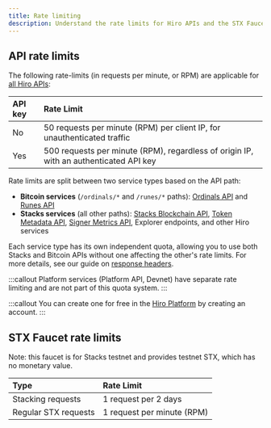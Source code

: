 ```yaml
---
title: Rate limiting
description: Understand the rate limits for Hiro APIs and the STX Faucet.
---
```


## API rate limits

The following rate-limits (in requests per minute, or RPM) are applicable for [all Hiro APIs](https://www.hiro.so/blog/updated-rate-limits-for-hiro-apis):

| API key | Rate Limit                        |
|:--------|:----------------------------------|
| No      | 50 requests per minute (RPM) per client IP, for unauthenticated traffic |
| Yes     | 500 requests per minute (RPM), regardless of origin IP, with an authenticated API key |

Rate limits are split between two service types based on the API path:
- **Bitcoin services** (`/ordinals/*` and `/runes/*` paths): [Ordinals API](/apis/ordinals-api) and [Runes API](/apis/runes-api)
- **Stacks services** (all other paths): [Stacks Blockchain API](/apis/stacks-blockchain-api), [Token Metadata API](/apis/token-metadata-api), [Signer Metrics API](/apis/signer-metrics-api), Explorer endpoints, and other Hiro services

Each service type has its own independent quota, allowing you to use both Stacks and Bitcoin APIs without one affecting the other's rate limits. For more details, see our guide on [response headers](/resources/guides/response-headers).

:::callout
Platform services (Platform API, Devnet) have separate rate limiting and are not part of this quota system.
:::

:::callout
You can create one for free in the [Hiro Platform](https://platform.hiro.so) by creating an account.
:::

## STX Faucet rate limits

Note: this faucet is for Stacks testnet and provides testnet STX, which has no monetary value.


| Type                        | Rate Limit                  |
|:-----------------------------|:-----------------------------|
| Stacking requests           | 1 request per 2 days        |
| Regular STX requests | 1 request per minute (RPM)     |
